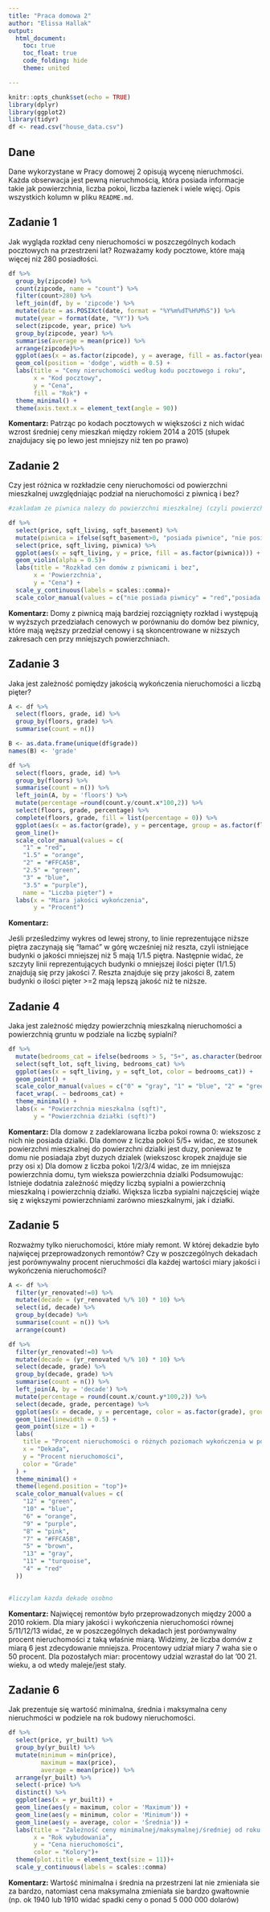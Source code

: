 ---
title: "Praca domowa 2"
author: "Elissa Hallak"
output: 
  html_document:
    toc: true
    toc_float: true
    code_folding: hide
    theme: united

---

```{r setup, include=FALSE}
knitr::opts_chunk$set(echo = TRUE)
library(dplyr)
library(ggplot2)
library(tidyr)
df <- read.csv("house_data.csv")
```

## Dane 
Dane wykorzystane w Pracy domowej 2 opisują wycenę nieruchmości. Każda obserwacja jest pewną nieruchmością, która posiada informacje takie jak powierzchnia, liczba pokoi, liczba łazienek i wiele więcj. Opis wszystkich kolumn w pliku `README.md`.

## Zadanie 1

Jak wygląda rozkład ceny nieruchomości w poszczególnych kodach pocztowych na przestrzeni lat? Rozważamy kody pocztowe, które mają więcej niż 280 posiadłości.

```{r zadanie 1, message=FALSE}

df %>% 
  group_by(zipcode) %>% 
  count(zipcode, name = "count") %>% 
  filter(count>280) %>% 
  left_join(df, by = 'zipcode') %>% 
  mutate(date = as.POSIXct(date, format = "%Y%m%dT%H%M%S")) %>% 
  mutate(year = format(date, "%Y")) %>% 
  select(zipcode, year, price) %>% 
  group_by(zipcode, year) %>% 
  summarise(average = mean(price)) %>% 
  arrange(zipcode)%>% 
  ggplot(aes(x = as.factor(zipcode), y = average, fill = as.factor(year))) +
  geom_col(position = 'dodge', width = 0.5) +
  labs(title = "Ceny nieruchomości według kodu pocztowego i roku",
       x = "Kod pocztowy",
       y = "Cena",
       fill = "Rok") +
  theme_minimal() +
  theme(axis.text.x = element_text(angle = 90))

```

**Komentarz:**
Patrząc po kodach pocztowych w większości z nich widać wzrost średniej ceny mieszkań między rokiem 2014 a 2015 (słupek znajdujacy się po lewo jest mniejszy niż ten po prawo)


## Zadanie 2

Czy jest różnica w rozkładzie ceny nieruchomości od powierzchni mieszkalnej uwzględniając podział na nieruchomości z piwnicą i bez?

```{r zadanie 2, message=FALSE}

#zakladam ze piwnica nalezy do powierzchni mieszkalnej (czyli powierzchnia mieszkalna = sqft_living)

df %>% 
  select(price, sqft_living, sqft_basement) %>%
  mutate(piwnica = ifelse(sqft_basement>0, "posiada piwnice", "nie posiada piwnicy")) %>% 
  select(price, sqft_living, piwnica) %>% 
  ggplot(aes(x = sqft_living, y = price, fill = as.factor(piwnica))) +
  geom_violin(alpha = 0.5)+
  labs(title = "Rozkład cen domów z piwnicami i bez",
       x = 'Powierzchnia',
       y = "Cena") + 
  scale_y_continuous(labels = scales::comma)+
  scale_color_manual(values = c("nie posiada piwnicy" = "red","posiada piwnice" = "blue"), name = "Posiadanie piwnicy") 


```

**Komentarz:**
Domy z piwnicą mają bardziej rozciągnięty rozkład i występują w wyższych przedziałach cenowych w porównaniu do domów bez piwnicy, które mają węższy przedział cenowy i są skoncentrowane w niższych zakresach cen przy mniejszych powierzchniach.




## Zadanie 3

Jaka jest zależność pomiędzy jakością wykończenia nieruchomości a liczbą pięter? 

```{r zadanie 3, message=FALSE}


A <- df %>%
  select(floors, grade, id) %>%
  group_by(floors, grade) %>%
  summarise(count = n())

B <- as.data.frame(unique(df$grade))
names(B) <- 'grade'

df %>% 
  select(floors, grade, id) %>% 
  group_by(floors) %>% 
  summarise(count = n()) %>% 
  left_join(A, by = 'floors') %>% 
  mutate(percentage =round(count.y/count.x*100,2)) %>% 
  select(floors, grade, percentage) %>% 
  complete(floors, grade, fill = list(percentage = 0)) %>% 
  ggplot(aes(x = as.factor(grade), y = percentage, group = as.factor(floors), color = as.factor(floors))) +
  geom_line()+
  scale_color_manual(values = c(
    "1" = "red",
    "1.5" = "orange",
    "2" = "#FFCA5B",
    "2.5" = "green",
    "3" = "blue",
    "3.5" = "purple"), 
    name = "Liczba pięter") +
  labs(x = "Miara jakości wykończenia",
       y = "Procent")

```

**Komentarz:**

Jeśli prześledzimy wykres od lewej strony, to linie reprezentujące niższe piętra zaczynają się "łamać" w górę wcześniej niż reszta, czyli istniejące budynki o jakości mniejszej niż 5 mają 1/1.5 piętra. Następnie widać, że szczyty linii reprezentujących budynki o mniejszej ilości pięter (1/1.5) znajdują się przy jakości 7. Reszta znajduje się przy jakości 8, zatem budynki o ilości pięter >=2 mają lepszą jakość niż te niższe.

## Zadanie 4
Jaka jest zależność między powierzchnią mieszkalną nieruchomości a powierzchnią gruntu w podziale na liczbę sypialni?

```{r zadanie 4, message=FALSE}

df %>% 
  mutate(bedrooms_cat = ifelse(bedrooms > 5, "5+", as.character(bedrooms))) %>% 
  select(sqft_lot, sqft_living, bedrooms_cat) %>% 
  ggplot(aes(x = sqft_living, y = sqft_lot, color = bedrooms_cat)) + 
  geom_point() +
  scale_color_manual(values = c("0" = "gray", "1" = "blue", "2" = "green", "3" = "yellow", "4" = "orange", "5" = "red", "5+"   = "purple"), name = "Liczba pokoi") +  
  facet_wrap(. ~ bedrooms_cat) +  
  theme_minimal() +
  labs(x = "Powierzchnia mieszkalna (sqft)", 
       y = "Powierzchnia działki (sqft)")
```

**Komentarz:**
Dla domow z zadeklarowana liczba pokoi rowna 0: wiekszosc z nich nie posiada dzialki. 
Dla domow z liczba pokoi 5/5+ widac, ze stosunek powierzchni mieszkalnej do powierzchni dzialki jest duzy, 
poniewaz te domu nie posiadaja zbyt duzych dzialek (wiekszosc kropek znajduje sie przy osi x)
Dla domow z liczba pokoi 1/2/3/4 widac, ze im mniejsza powierzchnia domu, tym wieksza powierzchnia dzialki
Podsumowując:
Istnieje dodatnia zależność między liczbą sypialni a powierzchnią mieszkalną i powierzchnią działki. Większa liczba sypialni najczęściej wiąże się z większymi powierzchniami zarówno mieszkalnymi, jak i działki.

## Zadanie 5
Rozważmy tylko nieruchomości, które miały remont. W której dekadzie było najwięcej przeprowadzonych remontów? Czy w poszczególnych dekadach jest porównywalny procent nieruchmości dla każdej wartości miary jakości i wykończenia nieruchomości?

```{r zadanie 5, message=FALSE}
A <- df %>% 
  filter(yr_renovated!=0) %>% 
  mutate(decade = (yr_renovated %/% 10) * 10) %>% 
  select(id, decade) %>% 
  group_by(decade) %>% 
  summarise(count = n()) %>% 
  arrange(count)

df %>% 
  filter(yr_renovated!=0) %>% 
  mutate(decade = (yr_renovated %/% 10) * 10) %>% 
  select(decade, grade) %>%
  group_by(decade, grade) %>% 
  summarise(count = n()) %>% 
  left_join(A, by = 'decade') %>% 
  mutate(percentage = round(count.x/count.y*100,2)) %>% 
  select(decade, grade, percentage) %>% 
  ggplot(aes(x = decade, y = percentage, color = as.factor(grade), group = as.factor(grade))) +
  geom_line(linewidth = 0.5) +
  geom_point(size = 1) +
  labs(
    title = "Procent nieruchomości o różnych poziomach wykończenia w poszczególnych dekadach",
    x = "Dekada",
    y = "Procent nieruchomości",
    color = "Grade"
  ) +
  theme_minimal() +
  theme(legend.position = "top")+
  scale_color_manual(values = c(
    "12" = "green", 
    "10" = "blue", 
    "6" = "orange", 
    "9" = "purple", 
    "8" = "pink", 
    "7" = "#FFCA5B", 
    "5" = "brown", 
    "13" = "gray", 
    "11" = "turquoise", 
    "4" = "red"
  ))

  
#liczylam kazda dekade osobno

```

**Komentarz:**
Najwięcej remontów było przeprowadzonych między 2000 a 2010 rokiem.
Dla miary jakości i wykończenia nieruchomości równej 5/11/12/13 widać, ze w poszczególnych dekadach jest porównywalny procent nieruchomości z taką właśnie miarą. Widzimy, że liczba domów z miarą 6 jest zdecydowanie mniejsza. Procentowy udział miary 7 waha sie o 50 procent. Dla pozostałych miar: procentowy udzial wzrastał do lat '00 21. wieku, a od wtedy maleje/jest stały.




## Zadanie 6

Jak prezentuje się wartość minimalna, średnia i maksymalna ceny nieruchmości w podziele na rok budowy nieruchomości.

```{r zadanie 6, message=FALSE}

df %>% 
  select(price, yr_built) %>% 
  group_by(yr_built) %>% 
  mutate(minimum = min(price),
         maximum = max(price),
         average = mean(price)) %>% 
  arrange(yr_built) %>% 
  select(-price) %>% 
  distinct() %>% 
  ggplot(aes(x = yr_built)) + 
  geom_line(aes(y = maximum, color = 'Maximum')) +
  geom_line(aes(y = minimum, color = 'Minimum')) +
  geom_line(aes(y = average, color = 'Średnia')) +
  labs(title = "Zależność ceny minimalnej/maksymalnej/średniej od roku wybudowania nieruchomości",
       x = "Rok wybudowania",
       y = "Cena nieruchomości",
       color = "Kolory")+
  theme(plot.title = element_text(size = 11))+
  scale_y_continuous(labels = scales::comma)
```

**Komentarz:**
Wartość minimalna i średnia na przestrzeni lat nie zmieniała sie za bardzo, natomiast cena maksymalna zmieniała sie bardzo gwałtownie (np. ok 1940 lub 1910 widać spadki ceny o ponad 5 000 000 dolarów)



